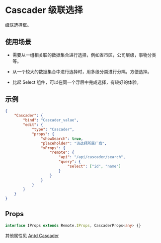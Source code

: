 # Cascader 级联选择

级联选择框。

## 使用场景

- 需要从一组相关联的数据集合进行选择，例如省市区，公司层级，事物分类等。

- 从一个较大的数据集合中进行选择时，用多级分类进行分隔，方便选择。

- 比起 Select 组件，可以在同一个浮层中完成选择，有较好的体验。

## 示例

```json
{
	"Cascader": {
		"bind": "Cascader_value",
		"edit": {
			"type": "Cascader",
			"props": {
				"showSearch": true,
				"placeholder": "请选择所属厂商",
				"xProps": {
					"remote": {
						"api": "/api/cascader/search",
						"query": {
							"select": ["id", "name"]
						}
					}
				}
			}
		}
	}
}
```

## Props

```ts
interface IProps extends Remote.IProps, CascaderProps<any> {}
```

其他属性见 [Antd Cascader](https://ant-design.gitee.io/components/cascader-cn/)
